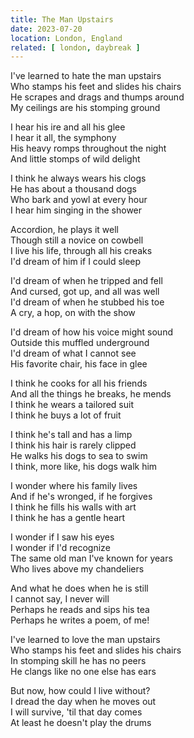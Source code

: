 ```yaml
---
title: The Man Upstairs
date: 2023-07-20
location: London, England
related: [ london, daybreak ]
---
```


I've learned to hate the man upstairs\
Who stamps his feet and slides his chairs\
He scrapes and drags and thumps around\
My ceilings are his stomping ground

I hear his ire and all his glee\
I hear it all, the symphony\
His heavy romps throughout the night\
And little stomps of wild delight

I think he always wears his clogs\
He has about a thousand dogs\
Who bark and yowl at every hour\
I hear him singing in the shower

Accordion, he plays it well\
Though still a novice on cowbell\
I live his life, through all his creaks\
I'd dream of him if I could sleep

I'd dream of when he tripped and fell\
And cursed, got up, and all was well\
I'd dream of when he stubbed his toe\
A cry, a hop, on with the show

I'd dream of how his voice might sound\
Outside this muffled underground\
I'd dream of what I cannot see\
His favorite chair, his face in glee

I think he cooks for all his friends\
And all the things he breaks, he mends\
I think he wears a tailored suit\
I think he buys a lot of fruit

I think he's tall and has a limp\
I think his hair is rarely clipped\
He walks his dogs to sea to swim\
I think, more like, his dogs walk him

I wonder where his family lives\
And if he's wronged, if he forgives\
I think he fills his walls with art\
I think he has a gentle heart

I wonder if I saw his eyes\
I wonder if I'd recognize\
The same old man I've known for years\
Who lives above my chandeliers

And what he does when he is still\
I cannot say, I never will\
Perhaps he reads and sips his tea\
Perhaps he writes a poem, of me!

I've learned to love the man upstairs\
Who stamps his feet and slides his chairs\
In stomping skill he has no peers\
He clangs like no one else has ears

But now, how could I live without?\
I dread the day when he moves out\
I will survive, 'til that day comes\
At least he doesn't play the drums